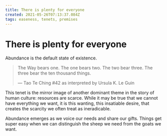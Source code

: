 ```yaml
---
title: There is plenty for everyone
created: 2021-05-26T07:13:37.084Z
tags: easeness, tenets, premises
---
```


# There is plenty for everyone

Abundance is the default state of existence.

> The Way bears one.
> The one bears two.
> The two bear three.
> The three bear the ten thousand things.
>
> — Tao Te Ching #42 as interpreted by Ursula K. Le Guin

This tenet is the mirror image of another dominant theme in the story of human culture: resources are scarce. While it may be true that we cannot have everything we want, it is this wanting, this insatiable desire, that creates the scarcity we often treat as ineradicable.

Abundance emerges as we voice our needs and share our gifts. Things get super easy when we can distinguish the sheep we need from the goats we want.

